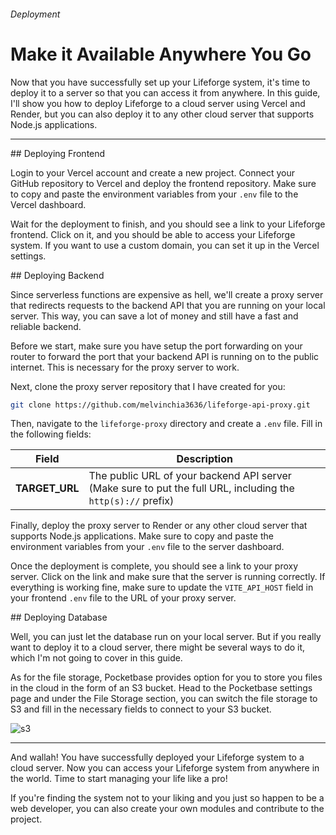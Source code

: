 

###### Deployment

# Make it Available Anywhere You Go

Now that you have successfully set up your Lifeforge system, it's time to deploy it to a server so that you can access it from anywhere. In this guide, I'll show you how to deploy Lifeforge to a cloud server using Vercel and Render, but you can also deploy it to any other cloud server that supports Node.js applications.

---

<section id="deploying-frontend">
## Deploying Frontend

Login to your Vercel account and create a new project. Connect your GitHub repository to Vercel and deploy the frontend repository. Make sure to copy and paste the environment variables from your <code>.env</code> file to the Vercel dashboard.

Wait for the deployment to finish, and you should see a link to your Lifeforge frontend. Click on it, and you should be able to access your Lifeforge system. If you want to use a custom domain, you can set it up in the Vercel settings.

</section>

<section id="deploying-backend">
## Deploying Backend

Since serverless functions are expensive as hell, we'll create a proxy server that redirects requests to the backend API that you are running on your local server. This way, you can save a lot of money and still have a fast and reliable backend.

Before we start, make sure you have setup the port forwarding on your router to forward the port that your backend API is running on to the public internet. This is necessary for the proxy server to work.

Next, clone the proxy server repository that I have created for you:

```bash
git clone https://github.com/melvinchia3636/lifeforge-api-proxy.git
```

Then, navigate to the <code>lifeforge-proxy</code> directory and create a <code>.env</code> file. Fill in the following fields:

| Field          | Description                                                                                                             |
| -------------- | ----------------------------------------------------------------------------------------------------------------------- |
| **TARGET_URL** | The public URL of your backend API server (Make sure to put the full URL, including the <code>http(s)://</code> prefix) |

Finally, deploy the proxy server to Render or any other cloud server that supports Node.js applications. Make sure to copy and paste the environment variables from your <code>.env</code> file to the server dashboard.

Once the deployment is complete, you should see a link to your proxy server. Click on the link and make sure that the server is running correctly. If everything is working fine, make sure to update the <code>VITE_API_HOST</code> field in your frontend <code>.env</code> file to the URL of your proxy server.

</section>

<section id="deploying-database">
## Deploying Database

Well, you can just let the database run on your local server. But if you really want to deploy it to a cloud server, there might be several ways to do it, which I'm not going to cover in this guide.

As for the file storage, Pocketbase provides option for you to store you files in the cloud in the form of an S3 bucket. Head to the Pocketbase settings page and under the File Storage section, you can switch the file storage to S3 and fill in the necessary fields to connect to your S3 bucket.

![s3](/assets/deployment/s3.png)

</section>

---

And wallah! You have successfully deployed your Lifeforge system to a cloud server. Now you can access your Lifeforge system from anywhere in the world. Time to start managing your life like a pro!

If you're finding the system not to your liking and you just so happen to be a web developer, you can also create your own modules and contribute to the project.

<CustomLink to="/contribution" text="Learn more about contributing" />
